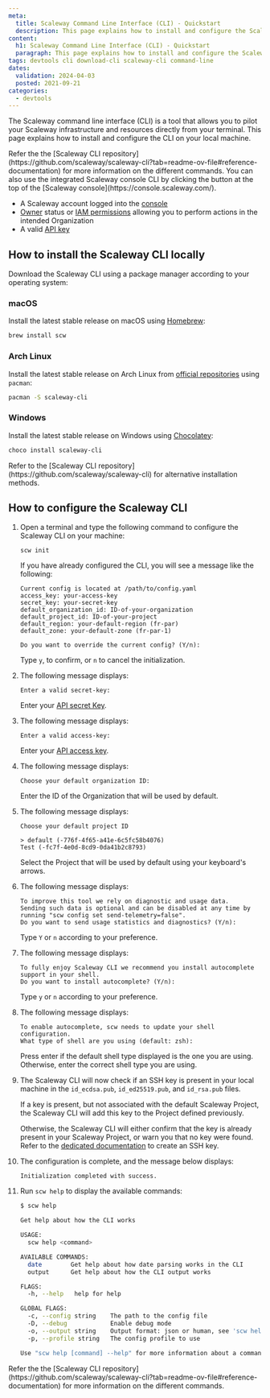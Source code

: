 ```yaml
---
meta:
  title: Scaleway Command Line Interface (CLI) - Quickstart
  description: This page explains how to install and configure the Scaleway CLI locally
content:
  h1: Scaleway Command Line Interface (CLI) - Quickstart
  paragraph: This page explains how to install and configure the Scaleway CLI locally
tags: devtools cli download-cli scaleway-cli command-line
dates:
  validation: 2024-04-03
  posted: 2021-09-21
categories:
  - devtools
---
```


The Scaleway command line interface (CLI) is a tool that allows you to pilot your Scaleway infrastructure and resources directly from your terminal. This page explains how to install and configure the CLI on your local machine.

<Message type="note">
Refer the the [Scaleway CLI repository](https://github.com/scaleway/scaleway-cli?tab=readme-ov-file#reference-documentation) for more information on the different commands.
</Message>

<Message type="tip">
You can also use the integrated Scaleway console CLI by clicking the button at the top of the [Scaleway console](https://console.scaleway.com/).
</Message>

<Macro id="requirements" />

- A Scaleway account logged into the [console](https://console.scaleway.com)
- [Owner](/identity-and-access-management/iam/concepts/#owner) status or [IAM permissions](/identity-and-access-management/iam/concepts/#permission) allowing you to perform actions in the intended Organization
- A valid [API key](/identity-and-access-management/iam/how-to/create-api-keys/)

## How to install the Scaleway CLI locally

Download the Scaleway CLI using a package manager according to your operating system:

### macOS

Install the latest stable release on macOS using [Homebrew](https://formulae.brew.sh/formula/scw):

```sh
brew install scw
```

### Arch Linux

Install the latest stable release on Arch Linux from [official repositories](https://archlinux.org/packages/extra/x86_64/scaleway-cli/) using `pacman`:

```sh
pacman -S scaleway-cli
```

### Windows

Install the latest stable release on Windows using [Chocolatey](https://community.chocolatey.org/packages/scaleway-cli):

```powershell
choco install scaleway-cli
```

<Message type="tip">
Refer to the [Scaleway CLI repository](https://github.com/scaleway/scaleway-cli) for alternative installation methods.
</Message>

## How to configure the Scaleway CLI

1. Open a terminal and type the following command to configure the Scaleway CLI on your machine:

    ```
    scw init
    ```

    <Message type="note">
    If you have already configured the CLI, you will see a message like the following:

    ```
    Current config is located at /path/to/config.yaml
    access_key: your-access-key
    secret_key: your-secret-key
    default_organization_id: ID-of-your-organization
    default_project_id: ID-of-your-project
    default_region: your-default-region (fr-par)
    default_zone: your-default-zone (fr-par-1)

    Do you want to override the current config? (Y/n):
    ```
    Type `y`, to confirm, or `n` to cancel the initialization.
    </Message>

2. The following message displays:

    ```
    Enter a valid secret-key:
    ```

    Enter your [API secret Key](/identity-and-access-management/iam/how-to/create-api-keys/).

3. The following message displays:

    ```
    Enter a valid access-key:
    ```

    Enter your [API access key](/identity-and-access-management/iam/how-to/create-api-keys/).

4. The following message displays:

    ```
    Choose your default organization ID:
    ```

    Enter the ID of the Organization that will be used by default.

5. The following message displays:

    ```
    Choose your default project ID 

    > default (-776f-4f65-a41e-6c5fc58b4076)
    Test (-fc7f-4e0d-8cd9-0da41b2c8793)
    ```

    Select the Project that will be used by default using your keyboard's arrows.

6. The following message displays:

    ```
    To improve this tool we rely on diagnostic and usage data.
    Sending such data is optional and can be disabled at any time by running "scw config set send-telemetry=false".
    Do you want to send usage statistics and diagnostics? (Y/n):
    ```

    Type `Y` or `n` according to your preference.

7. The following message displays:

    ```
    To fully enjoy Scaleway CLI we recommend you install autocomplete support in your shell.
    Do you want to install autocomplete? (Y/n):
    ```

    Type `y` or `n` according to your preference.

8. The following message displays:

    ```
    To enable autocomplete, scw needs to update your shell configuration.
    What type of shell are you using (default: zsh):
    ```

    Press enter if the default shell type displayed is the one you are using. Otherwise, enter the correct shell type you are using.

9. The Scaleway CLI will now check if an SSH key is present in your local machine in the `id_ecdsa.pub`, `id_ed25519.pub`, and `id_rsa.pub` files. 

    If a key is present, but not associated with the default Scaleway Project, the Scaleway CLI will add this key to the Project defined previously.

    Otherwise, the Scaleway CLI will either confirm that the key is already present in your Scaleway Project, or warn you that no key were found. Refer to the [dedicated documentation](/identity-and-access-management/organizations-and-projects/how-to/create-ssh-key/) to create an SSH key.

10. The configuration is complete, and the message below displays:

    ```
    Initialization completed with success.
    ```

11. Run `scw help` to display the available commands:

    ```sh
    $ scw help

    Get help about how the CLI works

    USAGE:
      scw help <command>

    AVAILABLE COMMANDS:
      date        Get help about how date parsing works in the CLI
      output      Get help about how the CLI output works

    FLAGS:
      -h, --help   help for help

    GLOBAL FLAGS:
      -c, --config string    The path to the config file
      -D, --debug            Enable debug mode
      -o, --output string    Output format: json or human, see 'scw help output' for more info (default "human")
      -p, --profile string   The config profile to use

    Use "scw help [command] --help" for more information about a command.
    ```

<Message type="note">
Refer the the [Scaleway CLI repository](https://github.com/scaleway/scaleway-cli?tab=readme-ov-file#reference-documentation) for more information on the different commands.
</Message>